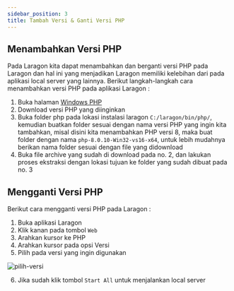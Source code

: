 ```yaml
---
sidebar_position: 3
title: Tambah Versi & Ganti Versi PHP
---
```


## Menambahkan Versi PHP
Pada Laragon kita dapat menambahkan dan berganti versi PHP pada Laragon dan hal ini yang menjadikan Laragon memiliki kelebihan dari pada aplikasi local server yang lainnya. Berikut langkah-langkah cara menambahkan versi PHP pada aplikasi Laragon :

1. Buka halaman [Windows PHP](https://windows.php.net/download)
2. Download versi PHP yang diinginkan
3. Buka folder php pada lokasi instalasi laragon `C:/laragon/bin/php/`, kemudian buatkan folder sesuai dengan nama versi PHP yang ingin kita tambahkan, misal disini kita menambahkan PHP versi 8, maka buat folder dengan nama `php-8.0.10-Win32-vs16-x64`, untuk lebih mudahnya berikan nama folder sesuai dengan file yang didownload
4. Buka file archive yang sudah di download pada no. 2, dan lakukan proses ekstraksi dengan lokasi tujuan ke folder yang sudah dibuat pada no. 3

## Mengganti Versi PHP

Berikut cara mengganti versi PHP pada Laragon :

1. Buka aplikasi Laragon
2. Klik kanan pada tombol `Web`
3. Arahkan kursor ke PHP
4. Arahkan kursor pada opsi Versi
5. Pilih pada versi yang ingin digunakan

![pilih-versi](../../../../img/php/laragon/select-versi-php.jpg)

6. Jika sudah klik tombol `Start All` untuk menjalankan local server

<ReactPlayer controls url='https://youtu.be/NOogb-JB63M'/>